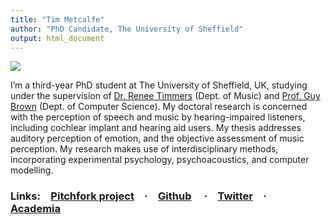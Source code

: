 ```yaml
---
title: "Tim Metcalfe"
author: "PhD Candidate, The University of Sheffield"
output: html_document
---
```


![](images/conf_pic.jpg)\


I'm a third-year PhD student at The University of Sheffield, UK, studying under the supervision of [Dr. Renee Timmers](https://www.shef.ac.uk/music/staff/academic/reneetimmers) (Dept. of Music) and [Prof. Guy Brown](http://staffwww.dcs.shef.ac.uk/people/G.Brown/) (Dept. of Computer Science). My doctoral research is concerned with the perception of speech and music by hearing-impaired listeners, including cochlear implant and hearing aid users. My thesis addresses auditory perception of emotion, and the objective assessment of music perception. My research makes use of interdisciplinary methods, incorporating experimental psychology, psychoacoustics, and computer modelling.

### Links:&emsp;[Pitchfork project](https://megawalrus.github.io/posts/pitchfork_project)&emsp;&middot;&emsp;[Github](https://github.com/megawalrus) &emsp;&middot;&emsp;[Twitter](https://twitter.com/TimJMetcalfe?lang=en)&emsp;&middot;&emsp;[Academia](https://sheffield.academia.edu/TimMetcalfe)
